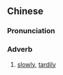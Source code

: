 {{also|迟迟}}
==Chinese==
{{zh-forms|s=迟迟}}

===Pronunciation===
{{zh-pron
|m=chíchí
|c=ci4 ci4
|cat=adv
}}

===Adverb===
{{zh-adv}}

# {{lb|zh|usually in negative sentences}} [[slowly]], [[tardily]]